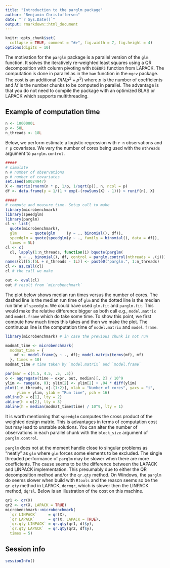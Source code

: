 ```yaml
---
title: "Introduction to the parglm package"
author: "Benjamin Christoffersen"
date: "`r Sys.Date()`"
output: rmarkdown::html_document
---
```


```r
knitr::opts_chunk$set(
  collapse = TRUE, comment = "#>", fig.width = 7, fig.height = 4)
options(digits = 10)
```

The motivation for the `parglm` package is a parallel version of the `glm` 
function. It solves the iteratively re-weighted least squares using a QR 
decomposition with column pivoting with `DGEQP3` function from LAPACK. 
The computation is done in parallel as in the `bam` function in the `mgcv` package. The 
cost is an additional $O(Mp^2 + p^3)$ where $p$ is the number of 
coefficients and $M$ is the number chunks to be computed in parallel. 
The advantage is that you do not need to compile the package with 
an optimized BLAS or LAPACK which supports multithreading.

## Example of computation time

```r
n <- 1000000L
p <- 50L
n_threads <- 18L
```

Below, we perform estimate a logistic regression with `r n` observations 
and `r p` covariates. We vary the number of cores being used with the
`nthreads` argument to `parglm.control`.

```r
#####
# simulate
n # number of observations
p # number of covariates
set.seed(68024947)
X <- matrix(rnorm(n * p, 1/p, 1/sqrt(p)), n, ncol = p)
df <- data.frame(y = 1/(1 + exp(-(rowSums(X) - 1))) > runif(n), X)
```


```r
#####
# compute and measure time. Setup call to make
library(microbenchmark)
library(speedglm)
library(parglm)
cl <- list(
  quote(microbenchmark), 
  glm      = quote(glm     (y ~ ., binomial(), df)), 
  speedglm = quote(speedglm(y ~ ., family = binomial(), data = df)), 
  times = 5L)
cl <- c(
  cl, lapply(1:n_threads, function(i) bquote(parglm(
      y ~ ., binomial(), df, control = parglm.control(nthreads = .(i))))))
names(cl)[5:(5L + n_threads - 1L)] <- paste0("parglm.", 1:n_threads)
cl <- as.call(cl)
cl # the call we make

out <- eval(cl)
out # result from `microbenchmark`
```

The plot below shows median run times versus the number of cores. The dashed line 
is the median run time of `glm` and the dotted line is the median run time of 
`speedglm`. We could have used `glm.fit` and `parglm.fit`. This would make the 
relative difference bigger as both call e.g., `model.matrix` and `model.frame` which 
do take some time. To show this point, we first compute how much times this takes and 
then we make the plot. The continuous line is the computation time of `model.matrix` and 
`model.frame`.

```r
library(microbenchmark) # in case the previous chunk is not run
```

```r
modmat_time <- microbenchmark(
  modmat_time = {
    mf <- model.frame(y ~ ., df); model.matrix(terms(mf), mf)
  }, times = 10)
modmat_time # time taken by `model.matrix` and `model.frame`
```

```r
par(mar = c(4.5, 4.5, .5, .5))
o <- aggregate(time ~ expr, out, median)[, 2] / 10^9
ylim <- range(o, 0); ylim[2] <- ylim[2] + .04 * diff(ylim)
plot(1:n_threads, o[-(1:2)], xlab = "Number of cores", yaxs = "i",
     ylim = ylim, ylab = "Run time", pch = 16)
abline(h = o[1], lty = 2)
abline(h = o[2], lty = 3)
abline(h = median(modmat_time$time) / 10^9, lty = 1)
```

It is worth mentioning that `speedglm` computes the cross product of the weighted design 
matrix. This is advantages in terms of computation cost but may lead to unstable 
solutions. You can alter the number of observations in each parallel chunk 
with the `block_size` argument of `parglm.control`.

`parglm` does not at the moment handle close to singular problems 
as "neatly" as `glm` where `glm` forces some elements to be excluded. The 
single threaded performance of `parglm` may be slower when there are more coefficients. 
The cause seems to be the difference between the LAPACK and LINPACK implementation. 
This presumably due to either the QR decomposition method and/or the `qr.qty` method. 
On Windows, the `parglm` do seems slower when build with `Rtools` and the reason 
seems so be the `qr.qty` method in LAPACK, `dormqr`, which is slower then the 
LINPACK method, `dqrsl`. Below is an illustration of the 
cost on this machine. 

```r
qr1 <- qr(X)
qr2 <- qr(X, LAPACK = TRUE)
microbenchmark::microbenchmark(
  `qr LINPACK`     = qr(X), 
  `qr LAPACK`      = qr(X, LAPACK = TRUE), 
  `qr.qty LINPACK` = qr.qty(qr1, df$y), 
  `qr.qty LAPACK`  = qr.qty(qr2, df$y), 
  times = 5)
```

## Session info

```r
sessionInfo()
```

